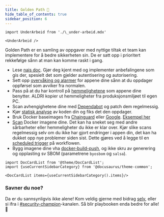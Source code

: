 ```yaml
---
title: Golden Path 📣
hide_table_of_contents: true
sidebar_position: 6
---
```


```mdx-code-block
import UnderArbeid from './\_under-arbeid.mdx'

<UnderArbeid />
```

Golden Path er en samling av oppgaver med nyttige tiltak et team kan implementere for å bedre sikkerheten sin.
De er satt opp i prioritert rekkefølge sånn at man kan komme raskt i gang.

- Lese [nais doc](https://doc.nais.io/). Gjør deg kjent med og implementer anbefalingene som gis der, spesielt det som gjelder autentisering og autorisering.
- Sett opp [overvåking og alarmer](https://doc.nais.io/observability/) for appene dine sånn at du oppdager oppførsel som avviker fra normalen.
- Pass på at du har kontroll på [hemmelighetene](/docs/sikker-utvikling/hemmeligheter) som appene dine benytter. ALDRI kopier ut hemmeligheter fra produksjonsmiljøet til egen PC.
- Scan avhengighetene dine med [Dependabot](/docs/sikker-utvikling/tredjepartskode) og patch dem regelmessig.
- Kjør [statisk analyse](/docs/sikker-utvikling/kodeanalyse) av koden din og fiks det den oppdager.
- Bruk Docker baseimages fra [Chainguard](https://github.com/chainguard-images) eller [Google](https://github.com/GoogleContainerTools/distroless). [Eksempel her](/docs/sikker-utvikling/containere)
- [Scan](/docs/verktoy/trivy) Docker imagene dine. Det kan ha sneket seg med andre sårbarheter eller hemmeligheter du ikke er klar over. Kjør slike scans regelmessig selv om du ikke har gjort endringer i appen din, det kan ha dukket opp nye problemer siden sist. Dette gjøres ved å legge til en [scheduled trigger](https://docs.github.com/en/actions/using-workflows/events-that-trigger-workflows#schedule) på workflowen.
- Bygg imagene dine vha [docker-build-push](https://doc.nais.io/build/), og ikke skru av generering og opplasting sv SBOM (parametrene `byosbom` og `salsa`).

```mdx-code-block
import DocCardList from '@theme/DocCardList';
import {useCurrentSidebarCategory} from '@docusaurus/theme-common';

<DocCardList items={useCurrentSidebarCategory().items}/>
```

### Savner du noe?

Da er du sannsynligvis ikke alene! Kom veldig gjerne med bidrag [selv](https://github.com/navikt/security-playbook),
eller si ifra i [#security-champion](https://nav-it.slack.com/archives/CN8N938K1)-kanalen.
Så blir playbooken enda bedre for alle! 🥰

